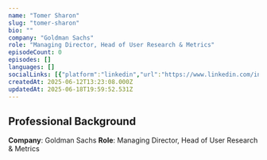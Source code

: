 ```yaml
---
name: "Tomer Sharon"
slug: "tomer-sharon"
bio: ""
company: "Goldman Sachs"
role: "Managing Director, Head of User Research & Metrics"
episodeCount: 0
episodes: []
languages: []
socialLinks: [{"platform":"linkedin","url":"https://www.linkedin.com/in/tomersharon/"}]
createdAt: 2025-06-12T13:23:08.000Z
updatedAt: 2025-06-18T19:59:52.531Z
---
```


## Professional Background

**Company**: Goldman Sachs
**Role**: Managing Director, Head of User Research & Metrics
